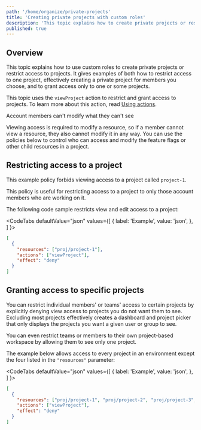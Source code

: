 ```yaml
---
path: '/home/organize/private-projects'
title: 'Creating private projects with custom roles'
description: 'This topic explains how to create private projects or restrict access to projects. It uses the viewProject action to restrict and grant access to projects.'
published: true
---
```


## Overview

This topic explains how to use custom roles to create private projects or restrict access to projects. It gives examples of both how to restrict access to one project, effectively creating a private project for members you choose, and to grant access only to one or some projects.

This topic uses the `viewProject` action to restrict and grant access to projects. To learn more about this action, read [Using actions](/home/members/role-actions).

<Callout intent="info">
<CalloutTitle>Account members can't modify what they can't see</CalloutTitle>
<CalloutDescription>

Viewing access is required to modify a resource, so if a member cannot view a resource, they also cannot modify it in any way. You can use the policies below to control who can access and modify the feature flags or other child resources in a project.

</CalloutDescription>
</Callout>

## Restricting access to a project

This example policy forbids viewing access to a project called `project-1`.

This policy is useful for restricting access to a project to only those account members who are working on it.

The following code sample restricts view and edit access to a project:


<CodeTabs
  defaultValue="json"
  values={[
    { label: 'Example', value: 'json', },
  ]
}>

<CodeTabItem value="json">

```json
[
  {
    "resources": ["proj/project-1"],
    "actions": ["viewProject"],
    "effect": "deny"
  }
]
```

</CodeTabItem>
</CodeTabs>

## Granting access to specific projects

You can restrict individual members' or teams' access to certain projects by explicitly denying view access to projects you do not want them to see. Excluding most projects effectively creates a dashboard and project picker that only displays the projects you want a given user or group to see.

You can even restrict teams or members to their own project-based workspace by allowing them to see only one project.

The example below allows access to every project in an environment except the four listed in the `"resources"` parameter:


<CodeTabs
  defaultValue="json"
  values={[
    { label: 'Example', value: 'json', },
  ]
}>

<CodeTabItem value="json">

```json
[
  {
    "resources": ["proj/project-1", "proj/project-2", "proj/project-3", "proj/project-4"],
    "actions": ["viewProject"],
    "effect": "deny"
  }
]
```

</CodeTabItem>
</CodeTabs>
